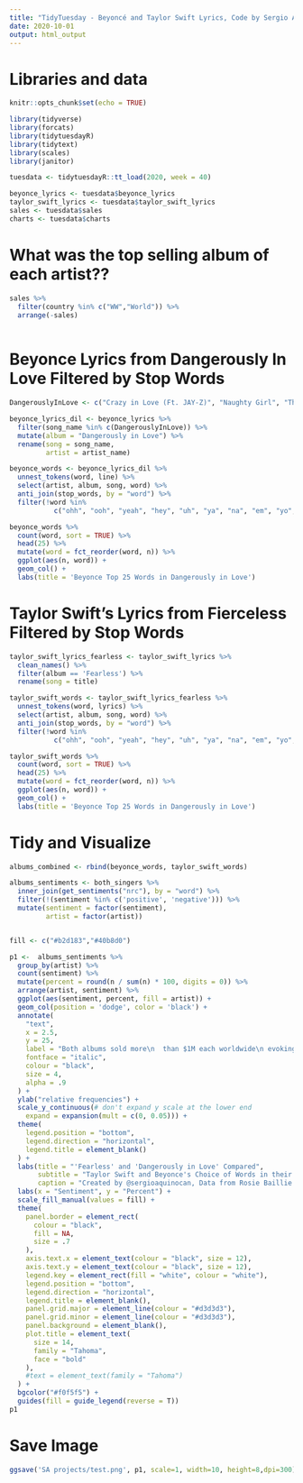 ```yaml
---
title: "TidyTuesday - Beyoncé and Taylor Swift Lyrics, Code by Sergio Aquino" 
date: 2020-10-01
output: html_output
---
```



# Libraries and data

```r

knitr::opts_chunk$set(echo = TRUE)

library(tidyverse)
library(forcats)
library(tidytuesdayR)
library(tidytext)
library(scales)
library(janitor)

tuesdata <- tidytuesdayR::tt_load(2020, week = 40)

beyonce_lyrics <- tuesdata$beyonce_lyrics
taylor_swift_lyrics <- tuesdata$taylor_swift_lyrics
sales <- tuesdata$sales
charts <- tuesdata$charts

```


# What was the top selling album of each artist?? 
 
```r
sales %>% 
  filter(country %in% c("WW","World")) %>% 
  arrange(-sales) 
  
```

# Beyonce Lyrics from Dangerously In Love Filtered by Stop Words

```r

DangerouslyInLove <- c("Crazy in Love (Ft. JAY-Z)", "Naughty Girl", "That's How You Like It (Ft. JAY-Z)", "Baby Boy (Ft. Sean Paul)", "Hip Hop Star (Ft. Big Boi & Sleepy Brown)", "Be With You", "Me, Myself, and I", "Yes", "Signs (Ft. Missy Elliott)", "Speechless", "The Closer I Get to You (Ft. Luther Vandross)", "Dangerously in Love 2", "Beyoncé Interlude", "Gift From Virgo", "Daddy")

beyonce_lyrics_dil <- beyonce_lyrics %>%
  filter(song_name %in% c(DangerouslyInLove)) %>%
  mutate(album = "Dangerously in Love") %>% 
  rename(song = song_name,
         artist = artist_name)

beyonce_words <- beyonce_lyrics_dil %>% 
  unnest_tokens(word, line) %>% 
  select(artist, album, song, word) %>% 
  anti_join(stop_words, by = "word") %>% 
  filter(!word %in%
           c("ohh", "ooh", "yeah", "hey", "uh", "ya", "na", "em", "yo","huh"))

beyonce_words %>% 
  count(word, sort = TRUE) %>%
  head(25) %>%
  mutate(word = fct_reorder(word, n)) %>%
  ggplot(aes(n, word)) +
  geom_col() +
  labs(title = 'Beyonce Top 25 Words in Dangerously in Love')


```

# Taylor Swift's Lyrics from Fierceless Filtered by Stop Words


```r

taylor_swift_lyrics_fearless <- taylor_swift_lyrics %>%
  clean_names() %>% 
  filter(album == 'Fearless') %>% 
  rename(song = title)

taylor_swift_words <- taylor_swift_lyrics_fearless %>% 
  unnest_tokens(word, lyrics) %>% 
  select(artist, album, song, word) %>% 
  anti_join(stop_words, by = "word") %>% 
  filter(!word %in%
           c("ohh", "ooh", "yeah", "hey", "uh", "ya", "na", "em", "yo","huh"))

taylor_swift_words %>% 
  count(word, sort = TRUE) %>%
  head(25) %>%
  mutate(word = fct_reorder(word, n)) %>%
  ggplot(aes(n, word)) +
  geom_col() +
  labs(title = 'Beyonce Top 25 Words in Dangerously in Love')

```

# Tidy and Visualize

```r

albums_combined <- rbind(beyonce_words, taylor_swift_words)

albums_sentiments <- both_singers %>%
  inner_join(get_sentiments("nrc"), by = "word") %>% 
  filter(!(sentiment %in% c('positive', 'negative'))) %>% 
  mutate(sentiment = factor(sentiment),
         artist = factor(artist))


fill <- c("#b2d183","#40b8d0")

p1 <-  albums_sentiments %>%
  group_by(artist) %>%
  count(sentiment) %>%
  mutate(percent = round(n / sum(n) * 100, digits = 0)) %>%
  arrange(artist, sentiment) %>%
  ggplot(aes(sentiment, percent, fill = artist)) +
  geom_col(position = 'dodge', color = 'black') +
  annotate(
    "text",
    x = 2.5,
    y = 25,
    label = "Both albums sold more\n  than $1M each worldwide\n evoking similar emotions.",
    fontface = "italic",
    colour = "black",
    size = 4,
    alpha = .9
  ) +
  ylab("relative frequencies") +
  scale_y_continuous(# don't expand y scale at the lower end
    expand = expansion(mult = c(0, 0.05))) +
  theme(
    legend.position = "bottom",
    legend.direction = "horizontal",
    legend.title = element_blank()
  ) +
  labs(title = "'Fearless' and 'Dangerously in Love' Compared",
       subtitle = "Taylor Swift and Beyonce's Choice of Words in their Top Selling Albums Grouped by Sentiment", 
       caption = "Created by @sergioaquinocan, Data from Rosie Baillie and Dr. Sara Stoudt, #TidyTuesday") +
  labs(x = "Sentiment", y = "Percent") +
  scale_fill_manual(values = fill) +
  theme(
    panel.border = element_rect(
      colour = "black",
      fill = NA,
      size = .7
    ),
    axis.text.x = element_text(colour = "black", size = 12),
    axis.text.y = element_text(colour = "black", size = 12),
    legend.key = element_rect(fill = "white", colour = "white"),
    legend.position = "bottom",
    legend.direction = "horizontal",
    legend.title = element_blank(),
    panel.grid.major = element_line(colour = "#d3d3d3"),
    panel.grid.minor = element_line(colour = "#d3d3d3"),
    panel.background = element_blank(),
    plot.title = element_text(
      size = 14,
      family = "Tahoma",
      face = "bold"
    ),
    #text = element_text(family = "Tahoma")
  ) +
  bgcolor("#f0f5f5") +
  guides(fill = guide_legend(reverse = T))
p1


```


# Save Image

```r

ggsave('SA projects/test.png', p1, scale=1, width=10, height=8,dpi=300)

```
